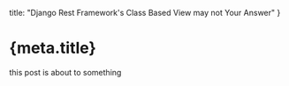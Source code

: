 
  title: "Django Rest Framework's Class Based View may not Your Answer"
}

# {meta.title}

this post is about to something

